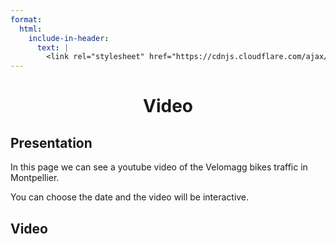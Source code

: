 ```yaml
---
format:
  html:
    include-in-header:
      text: |
        <link rel="stylesheet" href="https://cdnjs.cloudflare.com/ajax/libs/font-awesome/6.0.0/css/all.min.css">
---
```


<div style="text-align: center;">
<h1>Video <i class="fas fa-map"></i></h1>
</div>

## Presentation

<p class = "text"> In this page we can see a youtube video of the Velomagg bikes traffic in Montpellier. </p>

<p class = "text"> You can choose the date and the video will be interactive. </p>

## Video

